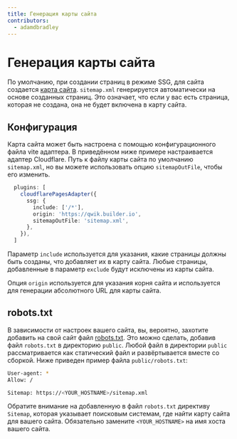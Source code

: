 ```yaml
---
title: Генерация карты сайта
contributors:
  - adamdbradley
---
```


# Генерация карты сайта

По умолчанию, при создании страниц в режиме SSG, для сайта создается [карта сайта](https://en.wikipedia.org/wiki/Sitemaps). `sitemap.xml` генерируется автоматически на основе созданных страниц. Это означает, что если у вас есть страница, которая не создана, она не будет включена в карту сайта.

## Конфигурация

Карта сайта может быть настроена с помощью конфигурационного файла vite адаптера. В приведённом ниже примере настраивается адаптер Cloudflare. Путь к файлу карты сайта по умолчанию `sitemap.xml`, но вы можете использовать опцию `sitemapOutFile`, чтобы его изменить.

```ts
  plugins: [
    cloudflarePagesAdapter({
      ssg: {
        include: ['/*'],
        origin: 'https://qwik.builder.io',
        sitemapOutFile: 'sitemap.xml',
      },
    }),
  ]
```

Параметр `include` используется для указания, какие страницы должны быть созданы, что добавляет их в карту сайта. Любые страницы, добавленные в параметр `exclude` будут исключены из карты сайта.

Опция `origin` используется для указания корня сайта и используется для генерации абсолютного URL для карты сайта.

## robots.txt

В зависимости от настроек вашего сайта, вы, вероятно, захотите добавить на свой сайт файл [robots.txt](https://en.wikipedia.org/wiki/Robots.txt). Это можно сделать, добавив файл `robots.txt` в директорию `public`. Любой файл в директории `public` рассматривается как статический файл и развёртывается вместе со сборкой. Ниже приведен пример файла `public/robots.txt`:

```bash
User-agent: *
Allow: /

Sitemap: https://<YOUR_HOSTNAME>/sitemap.xml
```

Обратите внимание на добавленную в файл `robots.txt` директиву `Sitemap`, которая указывает поисковым системам, где найти карту сайта для вашего сайта. Обязательно замените `<YOUR_HOSTNAME>` на имя хоста вашего сайта.
